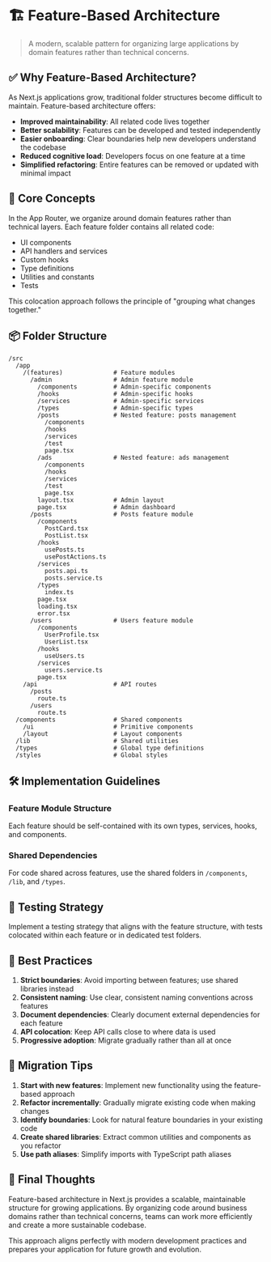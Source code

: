# 🏗️ Feature-Based Architecture

> A modern, scalable pattern for organizing large applications by domain features rather than technical concerns.

## ✅ Why Feature-Based Architecture?

As Next.js applications grow, traditional folder structures become difficult to maintain. Feature-based architecture offers:

- **Improved maintainability**: All related code lives together
- **Better scalability**: Features can be developed and tested independently
- **Easier onboarding**: Clear boundaries help new developers understand the codebase
- **Reduced cognitive load**: Developers focus on one feature at a time
- **Simplified refactoring**: Entire features can be removed or updated with minimal impact

## 🧠 Core Concepts

In the App Router, we organize around domain features rather than technical layers. Each feature folder contains all related code:

- UI components
- API handlers and services
- Custom hooks
- Type definitions
- Utilities and constants
- Tests

This colocation approach follows the principle of "grouping what changes together."

## 📦 Folder Structure

```
/src
  /app
    /(features)              # Feature modules
      /admin                 # Admin feature module
        /components          # Admin-specific components
        /hooks               # Admin-specific hooks
        /services            # Admin-specific services
        /types               # Admin-specific types
        /posts               # Nested feature: posts management
          /components
          /hooks
          /services
          /test
          page.tsx
        /ads                 # Nested feature: ads management
          /components
          /hooks
          /services
          /test
          page.tsx
        layout.tsx           # Admin layout
        page.tsx             # Admin dashboard
      /posts                 # Posts feature module
        /components
          PostCard.tsx
          PostList.tsx
        /hooks
          usePosts.ts
          usePostActions.ts
        /services
          posts.api.ts
          posts.service.ts
        /types
          index.ts
        page.tsx
        loading.tsx
        error.tsx
      /users                 # Users feature module
        /components
          UserProfile.tsx
          UserList.tsx
        /hooks
          useUsers.ts
        /services
          users.service.ts
        page.tsx
    /api                     # API routes
      /posts
        route.ts
      /users
        route.ts
  /components                # Shared components
    /ui                      # Primitive components
    /layout                  # Layout components
  /lib                       # Shared utilities
  /types                     # Global type definitions
  /styles                    # Global styles
```

## 🛠️ Implementation Guidelines

### Feature Module Structure
Each feature should be self-contained with its own types, services, hooks, and components.

### Shared Dependencies
For code shared across features, use the shared folders in `/components`, `/lib`, and `/types`.

## 🧪 Testing Strategy

Implement a testing strategy that aligns with the feature structure, with tests colocated within each feature or in dedicated test folders.

## 📝 Best Practices

1. **Strict boundaries**: Avoid importing between features; use shared libraries instead
2. **Consistent naming**: Use clear, consistent naming conventions across features
3. **Document dependencies**: Clearly document external dependencies for each feature
4. **API colocation**: Keep API calls close to where data is used
5. **Progressive adoption**: Migrate gradually rather than all at once

## 🔄 Migration Tips

1. **Start with new features**: Implement new functionality using the feature-based approach
2. **Refactor incrementally**: Gradually migrate existing code when making changes
3. **Identify boundaries**: Look for natural feature boundaries in your existing code
4. **Create shared libraries**: Extract common utilities and components as you refactor
5. **Use path aliases**: Simplify imports with TypeScript path aliases

## 🚀 Final Thoughts

Feature-based architecture in Next.js provides a scalable, maintainable structure for growing applications. By organizing code around business domains rather than technical concerns, teams can work more efficiently and create a more sustainable codebase.

This approach aligns perfectly with modern development practices and prepares your application for future growth and evolution.